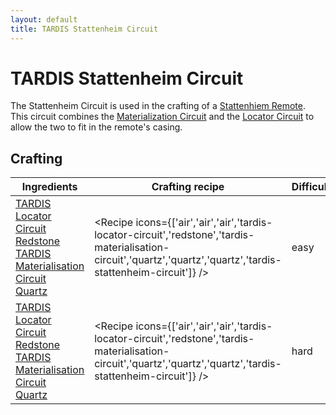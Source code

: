 ```yaml
---
layout: default
title: TARDIS Stattenheim Circuit
---
```



TARDIS Stattenheim Circuit
===================

The Stattenheim Circuit is used in the crafting of a [Stattenhiem Remote](/recipes/items/stattenheim-remote). This circuit combines the [Materialization Circuit](/recipes/console-circuits/tardis-materialisation-circuit) and the [Locator Circuit](/recipes/item-circuits/tardis-locator-circuit) to allow the two to fit in the remote's casing.

## Crafting

| Ingredients | Crafting recipe | Difficulty |
| ----------- | --------------- | ------------- |
| [TARDIS Locator Circuit](/recipes/item-circuits/tardis-locator-circuit)<br/>[Redstone](https://minecraft.wiki/w/Redstone)<br/>[TARDIS Materialisation Circuit](/recipes/console-circuits/tardis-materialisation-circuit)<br/>[Quartz](https://minecraft.wiki/w/Quartz) | <Recipe icons={['air','air','air','tardis-locator-circuit','redstone','tardis-materialisation-circuit','quartz','quartz','quartz','tardis-stattenheim-circuit']} /> | easy |
| [TARDIS Locator Circuit](/recipes/item-circuits/tardis-locator-circuit)<br/>[Redstone](https://minecraft.wiki/w/Redstone)<br/>[TARDIS Materialisation Circuit](/recipes/console-circuits/tardis-materialisation-circuit)<br/>[Quartz](https://minecraft.wiki/w/Quartz) | <Recipe icons={['air','air','air','tardis-locator-circuit','redstone','tardis-materialisation-circuit','quartz','quartz','quartz','tardis-stattenheim-circuit']} /> | hard |
